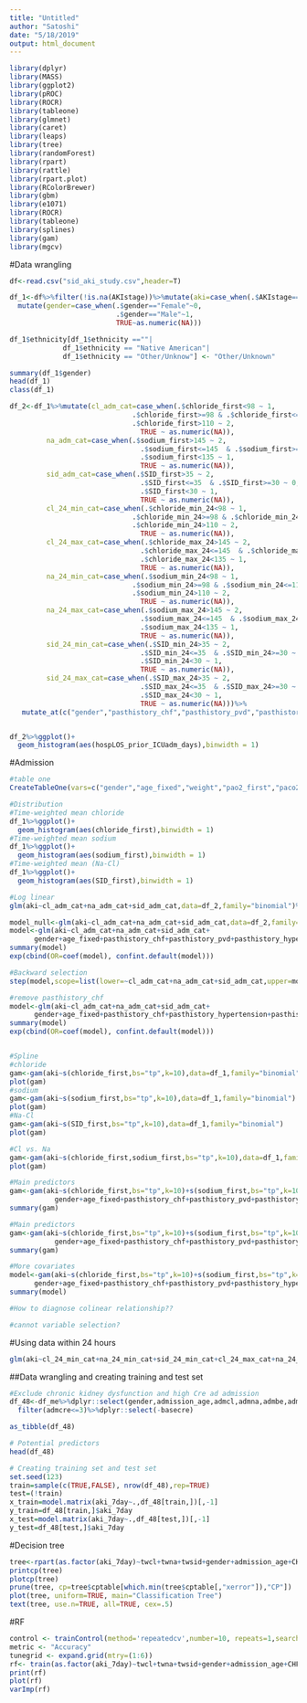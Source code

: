 ```yaml
---
title: "Untitled"
author: "Satoshi"
date: "5/18/2019"
output: html_document
---
```


```r
library(dplyr)
library(MASS)
library(ggplot2)
library(pROC)
library(ROCR)
library(tableone)
library(glmnet)
library(caret)
library(leaps)
library(tree)
library(randomForest)
library(rpart)
library(rattle)
library(rpart.plot)
library(RColorBrewer)
library(gbm)
library(e1071)
library(ROCR) 
library(tableone)
library(splines)
library(gam)
library(mgcv)
```

#Data wrangling
```r
df<-read.csv("sid_aki_study.csv",header=T)

df_1<-df%>%filter(!is.na(AKIstage))%>%mutate(aki=case_when(.$AKIstage==0~0,.$AKIstage%in%c(1,2,3)~1))%>%
  mutate(gender=case_when(.$gender=="Female"~0,
                          .$gender=="Male"~1,
                          TRUE~as.numeric(NA)))

df_1$ethnicity[df_1$ethnicity ==""| 
             df_1$ethnicity == "Native American"|
             df_1$ethnicity == "Other/Unknow"] <- "Other/Unknown"

summary(df_1$gender)
head(df_1)
class(df_1)

df_2<-df_1%>%mutate(cl_adm_cat=case_when(.$chloride_first<98 ~ 1,
                              .$chloride_first>=98 & .$chloride_first<=110 ~ 0,
                              .$chloride_first>110 ~ 2,
                                TRUE ~ as.numeric(NA)),
         na_adm_cat=case_when(.$sodium_first>145 ~ 2,
                                .$sodium_first<=145  & .$sodium_first>=135 ~ 0,
                                .$sodium_first<135 ~ 1,
                                TRUE ~ as.numeric(NA)),
         sid_adm_cat=case_when(.$SID_first>35 ~ 2,
                                .$SID_first<=35  & .$SID_first>=30 ~ 0,
                                .$SID_first<30 ~ 1,
                                TRUE ~ as.numeric(NA)),
         cl_24_min_cat=case_when(.$chloride_min_24<98 ~ 1,
                              .$chloride_min_24>=98 & .$chloride_min_24<=110 ~ 0,
                              .$chloride_min_24>110 ~ 2,
                                TRUE ~ as.numeric(NA)),
         cl_24_max_cat=case_when(.$chloride_max_24>145 ~ 2,
                                .$chloride_max_24<=145  & .$chloride_max_24>=135 ~ 0,
                                .$chloride_max_24<135 ~ 1,
                                TRUE ~ as.numeric(NA)),
         na_24_min_cat=case_when(.$sodium_min_24<98 ~ 1,
                              .$sodium_min_24>=98 & .$sodium_min_24<=110 ~ 0,
                              .$sodium_min_24>110 ~ 2,
                                TRUE ~ as.numeric(NA)),
         na_24_max_cat=case_when(.$sodium_max_24>145 ~ 2,
                                .$sodium_max_24<=145  & .$sodium_max_24>=135 ~ 0,
                                .$sodium_max_24<135 ~ 1,
                                TRUE ~ as.numeric(NA)),
         sid_24_min_cat=case_when(.$SID_min_24>35 ~ 2,
                                .$SID_min_24<=35  & .$SID_min_24>=30 ~ 0,
                                .$SID_min_24<30 ~ 1,
                                TRUE ~ as.numeric(NA)),
         sid_24_max_cat=case_when(.$SID_max_24>35 ~ 2,
                                .$SID_max_24<=35  & .$SID_max_24>=30 ~ 0,
                                .$SID_max_24<30 ~ 1,
                                TRUE ~ as.numeric(NA)))%>%
   mutate_at(c("gender","pasthistory_chf","pasthistory_pvd","pasthistory_hypertension","pasthistory_copd","pasthistory_diabetes","cl_adm_cat","na_adm_cat","sid_adm_cat","cl_24_min_cat","cl_24_max_cat","na_24_min_cat","na_24_max_cat","sid_24_min_cat","sid_24_max_cat","ethnicity"),as.factor)


df_2%>%ggplot()+
  geom_histogram(aes(hospLOS_prior_ICUadm_days),binwidth = 1)

```

#Admission
```r
#table one
CreateTableOne(vars=c("gender","age_fixed","weight","pao2_first","paco2_first","pH_first","baseexcess_first","albumin_first","bilirubin_first","BUN_first","wbc_first","platelets_first","hematocrit_first","hemoglobin_first","glucose_first","pasthistory_chf","pasthistory_pvd","pasthistory_hypertension","pasthistory_copd","pasthistory_diabetes","sodium_first","chloride_first","SID_first"),strata="aki",data=df_1)

#Distribution
#Time-weighted mean chloride
df_1%>%ggplot()+
  geom_histogram(aes(chloride_first),binwidth = 1)
#Time-weighted mean sodium
df_1%>%ggplot()+
  geom_histogram(aes(sodium_first),binwidth = 1)
#Time-weighted mean (Na-Cl)
df_1%>%ggplot()+
  geom_histogram(aes(SID_first),binwidth = 1)
```



```r
#Log linear
glm(aki~cl_adm_cat+na_adm_cat+sid_adm_cat,data=df_2,family="binomial")%>%summary()

model_null<-glm(aki~cl_adm_cat+na_adm_cat+sid_adm_cat,data=df_2,family="binomial")
model<-glm(aki~cl_adm_cat+na_adm_cat+sid_adm_cat+
      gender+age_fixed+pasthistory_chf+pasthistory_pvd+pasthistory_hypertension+pasthistory_copd+pasthistory_diabetes+ethnicity,data=df_2,family="binomial")
summary(model)
exp(cbind(OR=coef(model), confint.default(model)))

#Backward selection
step(model,scope=list(lower=~cl_adm_cat+na_adm_cat+sid_adm_cat,upper=model),direction="backward",k=2)

#remove pasthistory_chf
model<-glm(aki~cl_adm_cat+na_adm_cat+sid_adm_cat+
      gender+age_fixed+pasthistory_chf+pasthistory_hypertension+pasthistory_copd+pasthistory_diabetes+ethnicity,data=df_2,family="binomial")
summary(model)
exp(cbind(OR=coef(model), confint.default(model)))


#Spline
#chloride
gam<-gam(aki~s(chloride_first,bs="tp",k=10),data=df_1,family="binomial")
plot(gam)
#sodium
gam<-gam(aki~s(sodium_first,bs="tp",k=10),data=df_1,family="binomial")
plot(gam)
#Na-Cl
gam<-gam(aki~s(SID_first,bs="tp",k=10),data=df_1,family="binomial")
plot(gam)

#Cl vs. Na
gam<-gam(aki~s(chloride_first,sodium_first,bs="tp",k=10),data=df_1,family="binomial")
plot(gam)

#Main predictors
gam<-gam(aki~s(chloride_first,bs="tp",k=10)+s(sodium_first,bs="tp",k=10)+s(SID_first,bs="tp",k=10)+
           gender+age_fixed+pasthistory_chf+pasthistory_pvd+pasthistory_hypertension+pasthistory_copd+pasthistory_diabetes+ethnicity,data=df_2,family="binomial")
summary(gam)

#Main predictors
gam<-gam(aki~s(chloride_first,bs="tp",k=10)+s(sodium_first,bs="tp",k=10)+s(SID_first,bs="tp",k=10)+s(paco2_first,bs="tp",k=10)+s(wbc_first,bs="tp",k=10)+s(platelets_first,bs="tp",k=10)+s(hemoglobin_first,bs="tp",k=10)+glucose_first+albumin_first+
           gender+age_fixed+pasthistory_chf+pasthistory_pvd+pasthistory_hypertension+pasthistory_copd+pasthistory_diabetes+ethnicity,data=df_2,family="binomial")
summary(gam)

#More covariates
model<-gam(aki~s(chloride_first,bs="tp",k=10)+s(sodium_first,bs="tp",k=10)+s(SID_first,bs="tp",k=10)+s(pao2_first,bs="tp",k=10)+s(paco2_first,bs="tp",k=10)+s(pH_first,bs="tp",k=10)+s(baseexcess_first,bs="tp",k=10)+s(albumin_first,bs="tp",k=10)+s(wbc_first,bs="tp",k=10)+s(platelets_first,bs="tp",k=10)+s(hemoglobin_first,bs="tp",k=10)+s(glucose_first,bs="tp",k=10)+
      gender+age_fixed+pasthistory_chf+pasthistory_pvd+pasthistory_hypertension+pasthistory_copd+pasthistory_diabetes+ethnicity,data=df_2,family="binomial")
summary(model)

#How to diagnose colinear relationship??

#cannot variable selection?

```



#Using data within 24 hours

```r
glm(aki~cl_24_min_cat+na_24_min_cat+sid_24_min_cat+cl_24_max_cat+na_24_max_cat+sid_24_max_cat,data=df_2,family="binomial")%>%summary() #could be protective for cl_24_min_cat=2, thus, no sense for this model. We should use time_weighted mean.
```



##Data wrangling and creating training and test set
```r
#Exclude chronic kidney dysfunction and high Cre ad admission
df_48<-df_me%>%dplyr::select(gender,admission_age,admcl,admna,admbe,admcre,CHF,HTN,DM,Liver,Malig,aki_7day,admsid_new,basecre,lowcl48hr,highcl48hr,lowna48hr,highna48hr,lowsid48hr,highsid48hr,twcl,twna,twsid)%>%filter(admcre<basecre*1.5 | admcre<basecre+0.3)%>%
  filter(admcre<=3)%>%dplyr::select(-basecre)

as_tibble(df_48)

# Potential predictors
head(df_48)

# Creating training set and test set
set.seed(123)
train=sample(c(TRUE,FALSE), nrow(df_48),rep=TRUE)	
test=(!train)
x_train=model.matrix(aki_7day~.,df_48[train,])[,-1]
y_train=df_48[train,]$aki_7day
x_test=model.matrix(aki_7day~.,df_48[test,])[,-1]
y_test=df_48[test,]$aki_7day
```


#Decision tree
```r
tree<-rpart(as.factor(aki_7day)~twcl+twna+twsid+gender+admission_age+CHF+HTN+DM+Liver+Malig,data=df_48,control=rpart.control(minsplit=10, cp=0.003))
printcp(tree)
plotcp(tree)
prune(tree, cp=tree$cptable[which.min(tree$cptable[,"xerror"]),"CP"])
plot(tree, uniform=TRUE, main="Classification Tree")
text(tree, use.n=TRUE, all=TRUE, cex=.5)

```

#RF
```r
control <- trainControl(method='repeatedcv',number=10, repeats=1,search="grid")
metric <- "Accuracy"
tunegrid <- expand.grid(mtry=(1:6))
rf<- train(as.factor(aki_7day)~twcl+twna+twsid+gender+admission_age+CHF+HTN+DM+Liver+Malig, data=df_48,method='rf', metric='Accuracy',tuneGrid=tunegrid, trControl=control)
print(rf)
plot(rf)
varImp(rf)
```



